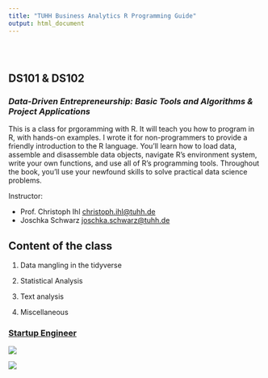 ```yaml
---
title: "TUHH Business Analytics R Programming Guide"
output: html_document
---
```

<style type="text/css">
.title {
  display: none;
}

#getting-started img {
  margin-right: 10px;
}

</style>

<div class="row" style="padding-top: 30px;">
<div class="col-sm-6">

# **DS101 & DS102**

### *Data-Driven Entrepreneurship: Basic Tools and Algorithms & Project Applications* {style="padding-top: 0px;"}

This is a class for prgoramming with R. It will teach you how to program in R, with hands-on examples. I wrote it for non-programmers to provide a friendly introduction to the R language. You’ll learn how to load data, assemble and disassemble data objects, navigate R’s environment system, write your own functions, and use all of R’s programming tools. Throughout the book, you’ll use your newfound skills to solve practical data science problems.

Instructor: 

* Prof. Christoph Ihl [christoph.ihl@tuhh.de](christoph.ihl@tuhh.de)
* Joschka Schwarz [joschka.schwarz@tuhh.de](joschka.schwarz@tuhh.de)


## Content of the class

1. Data mangling in the tidyverse

2. Statistical Analysis

3. Text analysis

4. Miscellaneous


</div>
<div class="col-sm-6">

### [Startup Engineer](https://www.startupengineer.io)

<a href = "https://www.startupengineer.io">
![](images/w11_logo2.png)

![](images/rstudio.png)